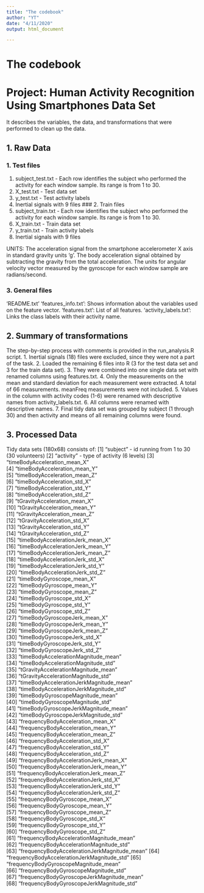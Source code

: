 ```yaml
---
title: "The codebook"
author: "YT"
date: "4/11/2020"
output: html_document

---
```


# The codebook
# Project: Human Activity Recognition Using Smartphones Data Set 
It describes the variables, the data, and transformations that were performed to clean up the data.

## 1. Raw Data
### 1. Test files
1. subject_test.txt - Each row identifies the subject who performed the activity for each window sample. Its range is from 1 to 30. 
2. X_test.txt - Test data set
3. y_test.txt - Test activity labels
4. Inertial signals with 9 files
### 2. Train files
1. subject_train.txt - Each row identifies the subject who performed the activity for each window sample. Its range is from 1 to 30. 
2. X_train.txt - Train data set
3. y_train.txt - Train activity labels
4. Inertial signals with 9 files

UNITS:
The acceleration signal from the smartphone accelerometer X axis in standard gravity units 'g'. 
The body acceleration signal obtained by subtracting the gravity from the total acceleration. 
The units for angular velocity vector measured by the gyroscope for each window sample are radians/second. 

### 3. General files
'README.txt'
'features_info.txt': Shows information about the variables used on the feature vector.
'features.txt': List of all features.
'activity_labels.txt': Links the class labels with their activity name.

## 2. Summary of transformations
The step-by-step process with comments is provided in the run_analysis.R script.
1. Inertial signals (18) files were excluded, since they were not a part of the task.
2. Loaded the remaining 6 files into R (3 for the test data set and 3 for the train data set).
3. They were combined into one single data set with renamed columns using features.txt.
4. Only the measurements on the mean and standard deviation for each measurement were extracted. A total of 66 measurements. meanFreq measurements were not included.
5. Values in the column with activity codes (1-6) were renamed with descriptive names from activity_labels.txt.
6. All columns were renamed with descriptive names.
7. Final tidy data set was grouped by subject (1 through 30) and then activity and means of all remaining columns were found.

## 3. Processed Data
Tidy data sets (180x68) consists of:
 [1] "subject" - id running from 1 to 30 (30 volunteers)                       [2] "activity" - type of activity (6 levels)                                  [3] "timeBodyAcceleration_mean_X"                
 [4] "timeBodyAcceleration_mean_Y"                
 [5] "timeBodyAcceleration_mean_Z"                
 [6] "timeBodyAcceleration_std_X"                 
 [7] "timeBodyAcceleration_std_Y"                 
 [8] "timeBodyAcceleration_std_Z"                 
 [9] "tGravityAcceleration_mean_X"                
[10] "tGravityAcceleration_mean_Y"                
[11] "tGravityAcceleration_mean_Z"                
[12] "tGravityAcceleration_std_X"                 
[13] "tGravityAcceleration_std_Y"                 
[14] "tGravityAcceleration_std_Z"                 
[15] "timeBodyAccelerationJerk_mean_X"            
[16] "timeBodyAccelerationJerk_mean_Y"            
[17] "timeBodyAccelerationJerk_mean_Z"            
[18] "timeBodyAccelerationJerk_std_X"             
[19] "timeBodyAccelerationJerk_std_Y"             
[20] "timeBodyAccelerationJerk_std_Z"             
[21] "timeBodyGyroscope_mean_X"                   
[22] "timeBodyGyroscope_mean_Y"                   
[23] "timeBodyGyroscope_mean_Z"                   
[24] "timeBodyGyroscope_std_X"                    
[25] "timeBodyGyroscope_std_Y"                    
[26] "timeBodyGyroscope_std_Z"                    
[27] "timeBodyGyroscopeJerk_mean_X"               
[28] "timeBodyGyroscopeJerk_mean_Y"               
[29] "timeBodyGyroscopeJerk_mean_Z"               
[30] "timeBodyGyroscopeJerk_std_X"                
[31] "timeBodyGyroscopeJerk_std_Y"                
[32] "timeBodyGyroscopeJerk_std_Z"                
[33] "timeBodyAccelerationMagnitude_mean"         
[34] "timeBodyAccelerationMagnitude_std"          
[35] "tGravityAccelerationMagnitude_mean"         
[36] "tGravityAccelerationMagnitude_std"          
[37] "timeBodyAccelerationJerkMagnitude_mean"     
[38] "timeBodyAccelerationJerkMagnitude_std"      
[39] "timeBodyGyroscopeMagnitude_mean"            
[40] "timeBodyGyroscopeMagnitude_std"             
[41] "timeBodyGyroscopeJerkMagnitude_mean"        
[42] "timeBodyGyroscopeJerkMagnitude_std"         
[43] "frequencyBodyAcceleration_mean_X"           
[44] "frequencyBodyAcceleration_mean_Y"           
[45] "frequencyBodyAcceleration_mean_Z"           
[46] "frequencyBodyAcceleration_std_X"            
[47] "frequencyBodyAcceleration_std_Y"            
[48] "frequencyBodyAcceleration_std_Z"            
[49] "frequencyBodyAccelerationJerk_mean_X"       
[50] "frequencyBodyAccelerationJerk_mean_Y"       
[51] "frequencyBodyAccelerationJerk_mean_Z"       
[52] "frequencyBodyAccelerationJerk_std_X"        
[53] "frequencyBodyAccelerationJerk_std_Y"        
[54] "frequencyBodyAccelerationJerk_std_Z"        
[55] "frequencyBodyGyroscope_mean_X"              
[56] "frequencyBodyGyroscope_mean_Y"              
[57] "frequencyBodyGyroscope_mean_Z"              
[58] "frequencyBodyGyroscope_std_X"               
[59] "frequencyBodyGyroscope_std_Y"               
[60] "frequencyBodyGyroscope_std_Z"               
[61] "frequencyBodyAccelerationMagnitude_mean"    
[62] "frequencyBodyAccelerationMagnitude_std"     
[63] "frequencyBodyAccelerationJerkMagnitude_mean"
[64] "frequencyBodyAccelerationJerkMagnitude_std" 
[65] "frequencyBodyGyroscopeMagnitude_mean"       
[66] "frequencyBodyGyroscopeMagnitude_std"        
[67] "frequencyBodyGyroscopeJerkMagnitude_mean"   
[68] "frequencyBodyGyroscopeJerkMagnitude_std" 